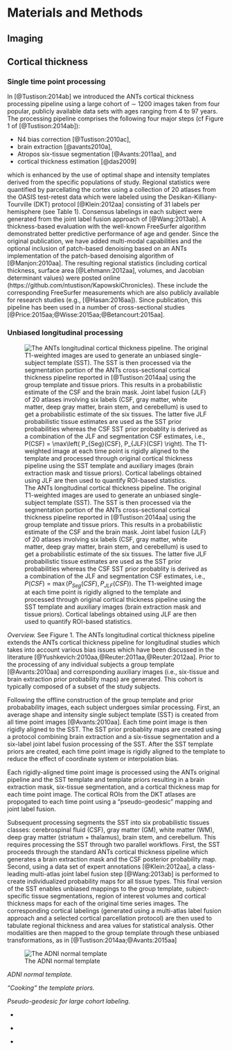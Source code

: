 
# Materials and Methods

## Imaging

## Cortical thickness

### Single time point processing

In [@Tustison:2014ab] we introduced the ANTs cortical thickness processing
pipeline using a large cohort of $\sim$ 1200 images taken from four popular, publicly
available data sets with ages ranging from 4 to 97 years.  The processing pipeline
comprises the following four major steps (cf Figure 1 of [@Tustison:2014ab]):

* N4 bias correction [@Tustison:2010ac],
* brain extraction [@avants2010a],
* Atropos six-tissue segmentation [@Avants:2011aa], and
* cortical thickness estimation [@das2009]

which is enhanced by the use of optimal shape and intensity templates derived
from the specific populations of study.  Regional statistics were quantified by
parcellating the cortex using a collection of 20 atlases from the OASIS test-retest
data which were labeled using
the Desikan-Killiany-Tourville (DKT) protocol [@Klein:2012aa] consisting of
31 labels per hemisphere (see Table 1).  Consensus labelings
in each subject were generated from the joint label fusion approach of [@Wang:2013ab].
A thickness-based evaluation with the well-known FreeSurfer algorithm demonstrated
better predictive performance of age and gender.  Since the original publication, we
have added multi-modal capabilities and the optional inclusion of patch-based denoising
based on an ANTs implementation
of the patch-based denoising algorithm of [@Manjon:2010aa].
The resulting regional statistics (including cortical thickness, surface area [@Lehmann:2012aa],
volumes, and Jacobian determinant values) were posted online
(https://github.com/ntustison/KapowskiChronicles).  These include the corresponding
FreeSurfer measurements which are also publicly available for research
studies (e.g., [@Hasan:2016aa]).
Since publication, this pipeline has been used in a number of cross-sectional studies
[@Price:2015aa;@Wisse:2015aa;@Betancourt:2015aa].

\input{dktRegions.tex}

### Unbiased longitudinal processing

![The ANTs longitudinal cortical thickness pipeline.  The original T1-weighted images
are used to generate an unbiased single-subject template (SST).  The SST is then
processed via the segmentation portion of the ANTs cross-sectional cortical thickness
pipeline reported in [@Tustison:2014aa] using the group template and tissue priors.
This results in a probabilistic estimate of the
CSF and the brain mask.  Joint label fusion (JLF) of 20 atlases involving six labels (CSF, gray
matter, white matter, deep gray matter, brain stem, and cerebellum) is used to get a
probabilistic estimate of the six tissues.  The latter five JLF probabilistic tissue
estimates are used as the SST prior probabilities whereas the CSF SST prior probablity
is derived as a combination of the JLF and segmentation CSF estimates, i.e.,
$P(CSF) = \max\left( P_{Seg}(CSF), P_{JLF}(CSF) \right)$.  The T1-weighted image at each
time point is rigidly aligned to the template and processed through original cortical
thickness pipeline using the SST template and auxiliary images
(brain extraction mask and tissue priors).  Cortical labelings obtained using JLF are
then used to quantify ROI-based statistics.](../Figures/longitudinalPipeline.png)

_Overview._ See Figure 1.  The ANTs longitudinal cortical thickness pipeline extends the ANTs cortical
thickness pipeline for longitudinal studies which takes into account various bias issues
which have been discussed in the literature [@Yushkevich:2010aa,@Reuter:2011aa,@Reuter:2012aa].
Prior to the processing of any individual subjects a group template [@Avants:2010aa] and
corresponding auxiliary images (i.e., six-tissue and brain extraction prior probability
maps) are generated. This cohort is typically composed of a subset of the study subjects.

Following the offline construction of the group template and prior probabability images,
each subject undergoes similar processing.  First, an average shape and intensity single
subject template (SST) is created from all time point images [@Avants:2010aa].  Each
time point image is then rigidly aligned to the SST.  The SST prior probablity maps are
created using a protocol combining brain extraction and a six-tissue segmentation and
a six-label joint label fusion processing of the SST.  After the SST template priors are
created, each time point image is rigidly aligned to the template to reduce the
effect of coordinate system or interpolation bias.

Each rigidly-aligned time point image is processed using the ANTs original pipeline
and the SST template and template priors resulting in a brain extraction mask, six-tissue
segmentation, and a cortical thickness map for each time point image.  The cortical ROIs
from the DKT atlases are propogated to each time point using a "pseudo-geodesic" mapping
and joint label fusion.


Subsequent processing segments
the SST into six probabilistic tissues classes:   cerebrospinal
fluid (CSF), gray matter (GM), white matter (WM), deep gray matter (striatum + thalamus),
brain stem, and cerebellum.  This requires processing the SST through two parallel workflows.  First,
the SST proceeds through the standard ANTs cortical thickness pipeline which generates
a brain extraction mask and the CSF posterior probability map.  Second, using
a data set of expert annotations [@Klein:2012aa], a class-leading multi-atlas joint label fusion step [@Wang:2013ab] is performed to
create individualized probability maps for all tissue types.  This final version of the SST enables
unbiased mappings to the group template, subject-specific tissue segmentations, region of interest volumes and
cortical thickness maps for each of the original time series images.
The corresponding cortical labelings (generated
using a multi-atlas label fusion approach and a selected cortical parcellation protocol)
are then used to tabulate regional thickness and area values for statistical analysis.
Other modalities are then mapped to the group template through these unbiased
transformations, as in [@Tustison:2014aa;@Avants:2015aa]

![The ADNI normal template](../Figures/adniTemplate2.png)

_ADNI normal template._

_"Cooking" the template priors._

_Pseudo-geodesic for large cohort labeling._



__\textcolor{red}{Notes to self:}__

* \textcolor{red}{Add an image and discussion of the pseudo-geodesic for facilitating malf-labeling.}

* \textcolor{red}{Discuss the ants implementation (multi-threading, etc.)}

* \textcolor{red}{Discuss ADNI template}



